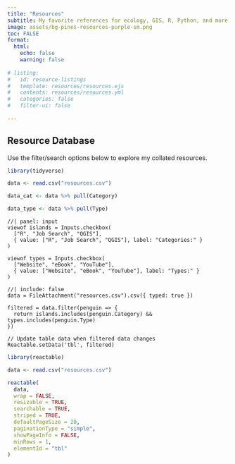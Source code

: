 ---
title: "Resources"
subtitle: My favorite references for ecology, GIS, R, Python, and more.
image: assets/bg-pines-resources-purple-sm.png
toc: FALSE
format:
  html:
    echo: false
    warning: false
    
# listing:
#   id: resource-listings
#   template: resources/resources.ejs
#   contents: resources/resources.yml
#   categories: false
#   filter-ui: false
    
---

## Resource Database

Use the filter/search options below to explore my collated resources.

```{r}
library(tidyverse)

data <- read.csv("resources.csv")

data_cat <- data %>% pull(Category)

data_type <- data %>% pull(Type)


```



```{ojs}
//| panel: input
viewof islands = Inputs.checkbox(
  ["R", "Job Search", "QGIS"], 
  { value: ["R", "Job Search", "QGIS"], label: "Categories:" }
)

viewof types = Inputs.checkbox(
  ["Website", "eBook", "YouTube"],
  { value: ["Website", "eBook", "YouTube"], label: "Types:" }
)

```

```{ojs}
//| include: false
data = FileAttachment("resources.csv").csv({ typed: true })

filtered = data.filter(penguin => {
  return islands.includes(penguin.Category) && types.includes(penguin.Type)
})

// Update table data when filtered data changes
Reactable.setData('tbl', filtered)
```

```{r}
library(reactable)

data <- read.csv("resources.csv")

reactable(
  data,
  wrap = FALSE,
  resizable = TRUE,
  searchable = TRUE,
  striped = TRUE,
  defaultPageSize = 20,
  paginationType = "simple",
  showPageInfo = FALSE,
  minRows = 1,
  elementId = "tbl"
)
```

